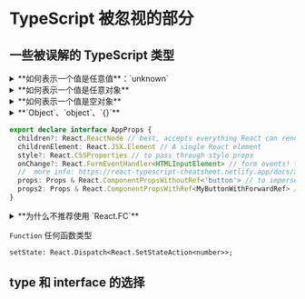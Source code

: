 
# TypeScript 被忽视的部分

## 一些被误解的 TypeScript 类型

<details>
<summary>**如何表示一个值是任意值**：`unknown`</summary>
<SummaryContent>
尽管 `any` 和 `unknown` 都能表示任意值，但 `any` 完全放弃了类型检查，你对一个 `any` 类型的值做任何操作 `TypeScript` 都不会校验。
而对 `unknown` 类型的值做操作时，`TypeScript` 会检查你的操作是否安全。

比如下面的例子：

```ts
const foo: unknown = { a: 1 }

console.log(foo.a) // 报错：对象的类型为“未知”。
```

```ts
const bar: any = { b: 1 }

console.log(bar.b) // 不进行类型检查，不报错
```

简而言之 `unknown` 是安全的，`any` 是不安全的。

</SummaryContent>
</details>

<details>
<summary>**如何表示一个值是任意对象**</summary>
<SummaryContent>
使用泛型类型 `Record` 描述一个具有任意字符串键和任意类型值的对象。

```ts
Record<string, unknown>
```

也可以使用字面量类型，这里使用了索引签名 `[key: string]` 表示任意字符串键。

```
{
    [key: string]: unknown;
};
```

字面量类型比泛型类型更容易扩展，比如你要添加一个数字类型属性 `a`。

使用字面量类型：

```
{
    [key: string]: unknown;
    a: number;
};
```

而泛型类型则需要使用联合类型：

```ts
Record<string, unknown> & { a: number }
```

</SummaryContent>
</details>

<details>
<summary>**如何表示一个值是空对象**</summary>
<SummaryContent>
```ts
Record<string, never>
```

</SummaryContent>
</details>

<details>
<summary>**`Object`、`object`、`{}`**</summary>
<SummaryContent>
`object` 是非原始值的意思。

`{}` 表示 `Object` 任何非空值。

`React.Component<{}, State>`

```ts
// 以下三者等价，都表示非空值
interface AnyNonNullishValue {}
// type AnyNonNullishValue = {}
// type AnyNonNullishValue = Object
```

</SummaryContent>
</details>

```ts
export declare interface AppProps {
  children?: React.ReactNode // best, accepts everything React can render
  childrenElement: React.JSX.Element // A single React element
  style?: React.CSSProperties // to pass through style props
  onChange?: React.FormEventHandler<HTMLInputElement> // form events! the generic parameter is the type of event.target
  //  more info: https://react-typescript-cheatsheet.netlify.app/docs/advanced/patterns_by_usecase/#wrappingmirroring
  props: Props & React.ComponentPropsWithoutRef<'button'> // to impersonate all the props of a button element and explicitly not forwarding its ref
  props2: Props & React.ComponentPropsWithRef<MyButtonWithForwardRef> // to impersonate all the props of MyButtonForwardedRef and explicitly forwarding its ref
}
```

<details>
<summary>**为什么不推荐使用 `React.FC`**</summary>
<SummaryContent>
[React TypeScript Cheatsheet](https://react-typescript-cheatsheet.netlify.app/docs/basic/getting-started/function_components/)

[Remove React.FC from Typescript template #8177](https://github.com/facebook/create-react-app/pull/8177)

</SummaryContent>
</details>

`Function` 任何函数类型

`setState: React.Dispatch<React.SetStateAction<number>>;`

## type 和 interface 的选择
